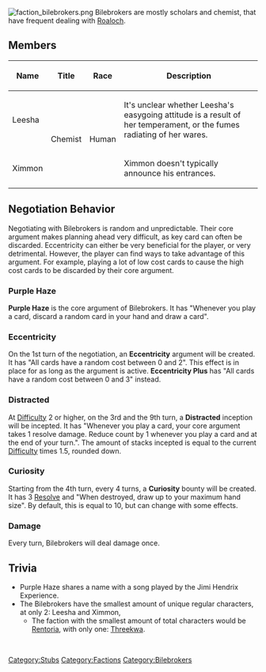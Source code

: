 {{Stub}}
[[File:faction_bilebrokers.png|frameless|right]]
Bilebrokers are mostly scholars and chemist, that have frequent dealing with [[Roaloch]].

== Members ==
{| class="wikitable"
|+
!Name
!Title
!Race
!Description
|-
|Leesha
| rowspan="2" |Chemist
| rowspan="2" |Human
|It's unclear whether Leesha's easygoing attitude is a result of her temperament, or the fumes radiating of her wares.
|-
|Ximmon
|Ximmon doesn't typically announce his entrances.
|}

== Negotiation Behavior ==
Negotiating with Bilebrokers is random and unpredictable. Their core argument makes planning ahead very difficult, as key card can often be discarded. Eccentricity can either be very beneficial for the player, or very detrimental. However, the player can find ways to take advantage of this argument. For example, playing a lot of low cost cards to cause the high cost cards to be discarded by their core argument.

=== Purple Haze ===
'''Purple Haze''' is the core argument of Bilebrokers. It has "Whenever you play a card, discard a random card in your hand and draw a card".

=== Eccentricity ===
On the 1st turn of the negotiation, an '''Eccentricity''' argument will be created. It has "All cards have a random cost between 0 and 2". This effect is in place for as long as the argument is active. '''Eccentricity Plus''' has "All cards have a random cost between 0 and 3" instead.

=== Distracted ===
At [[Difficulty]] 2 or higher, on the 3rd and the 9th turn, a '''Distracted''' inception will be incepted. It has "Whenever you play a card, your core argument takes 1 resolve damage. Reduce count by 1 whenever you play a card and at the end of your turn.". The amount of stacks incepted is equal to the current [[Difficulty]] times 1.5, rounded down.

=== Curiosity ===
Starting from the 4th turn, every 4 turns, a '''Curiosity''' bounty will be created. It has 3 [[Resolve]] and "When destroyed, draw up to your maximum hand size". By default, this is equal to 10, but can change with some effects.

=== Damage ===
Every turn, Bilebrokers will deal damage once.

== Trivia ==
*Purple Haze shares a name with a song played by the Jimi Hendrix Experience.
*The Bilebrokers have the smallest amount of unique regular characters, at only 2: Leesha and Ximmon,
**The faction with the smallest amount of total characters would be [[Rentoria]], with only one: [[Threekwa]].

<br />
[[Category:Stubs]]
[[Category:Factions]]
[[Category:Bilebrokers]]